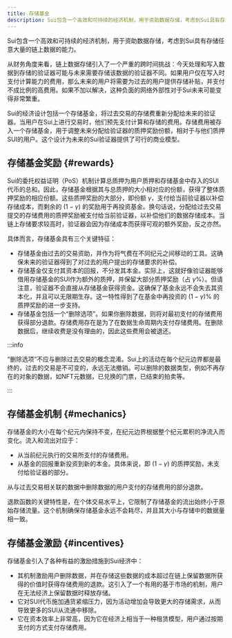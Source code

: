 ```yaml
---
title: 存储基金
description: Sui包含一个高效和可持续的经济机制，用于资助数据存储，考虑到Sui具有存储任意大量的链上数据的能力。
---
```


Sui包含一个高效和可持续的经济机制，用于资助数据存储，考虑到Sui具有存储任意大量的链上数据的能力。

从财务角度来看，链上数据存储引入了一个严重的跨时间挑战：今天处理和写入数据到存储的验证器可能与未来需要存储该数据的验证器不同。如果用户仅在写入时支付计算能力的费用，那么未来的用户将需要为过去的用户提供存储补贴，并支付不成比例的高费用。如果不加以解决，这种负面的网络外部性对于Sui未来可能变得非常繁重。

Sui的经济设计包括一个存储基金，将过去交易的存储费重新分配给未来的验证器。当用户在Sui上进行交易时，他们预先支付计算和存储的费用。存储费用被存入一个存储基金，用于调整未来分配给验证器的质押奖励份额，相对于与他们质押SUI的用户。这个设计为未来的Sui验证器提供了可行的商业模型。

## 存储基金奖励 {#rewards}

Sui的委托权益证明（PoS）机制计算总质押为用户质押和存储基金中存入的SUI代币的总和。因此，存储基金根据其与总质押的大小相对应的份额，获得了整体质押奖励的相应份额。这些质押奖励的大部分，即份额 $\gamma$，支付给当前验证器以补偿存储成本，而剩余的 $(1-\gamma)$ 的奖励用于再投资基金。换句话说，分配给过去交易提交的存储费用的质押奖励被支付给当前验证器，以补偿他们的数据存储成本。当链上存储要求较高时，验证器会因为存储成本而获得可观的额外奖励，反之亦然。

具体而言，存储基金具有三个关键特征：

- 存储基金由过去的交易资助，并作为将气费在不同纪元之间移动的工具。这确保未来的验证器得到了对过去的用户提出的存储要求的补偿。
- 存储基金仅支付其资本的回报，不分发其本金。实际上，这就好像验证器能够借用存储基金的SUI作为额外的质押，并保留大部分质押奖励（占 $\gamma$%）。但请注意，验证器不会直接从存储基金获得资金。这确保了基金永远不会失去其资本化，并且可以无限期生存。这一特性得到了在基金中再投资的 $(1-\gamma)$% 的质押奖励的进一步支持。
- 存储基金包括一个“删除选项”。如果你删除数据，则将对最初支付的存储费用获得部分退款。存储费用存在是为了在数据生命周期内支付存储费用。在删除数据后，继续收费是没有理由的，因此这些费用会被退还。

:::info

“删除选项”不应与删除过去交易的概念混淆。Sui上的活动在每个纪元边界都是最终的，过去的交易是不可变的，永远无法撤销。可以删除的数据类型，例如不再存在的对象的数据，如NFT元数据，已兑换的门票，已结束的拍卖等。

:::

## 存储基金机制 {#mechanics}

存储基金的大小在每个纪元内保持不变，在纪元边界根据整个纪元累积的净流入而变化。流入和流出对应于：

- 从当前纪元执行的交易所支付的存储费用。
- 从基金的回报重新投资到新的本金。具体来说，即 $(1-\gamma)$ 的质押奖励，未支付给验证器的部分。

从与过去交易相关联的数据中删除数据的用户支付的存储费用的部分退款。

退款函数的关键特性是，在个体交易水平上，它限制了存储基金的流出始终小于原始存储流量。这个机制确保存储基金永远不会耗尽，并且其大小与存储中的数据量相一致。

## 存储基金激励 {#incentives}

存储基金引入了各种有益的激励措施到Sui经济中：

- 其机制激励用户删除数据，并在存储这些数据的成本超过在链上保留数据所获得的价值时获得存储费用的退款。这引入了一个有用的基于市场的机制，用户在无法经济上保留数据时释放存储。
- 它对SUI代币施加通货紧缩压力，因为活动增加会导致更大的存储需求，从而导致更多的SUI从流通中移除。
- 它在资本效率上非常高，因为它在经济上相当于一种租赁模型，用户通过按期支付的方式支付存储费用。
